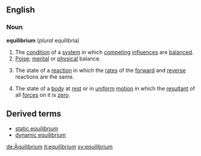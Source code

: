 ==English==
===Noun===
'''equilibrium''' (''plural'' equilibria)
#The [[condition]] of a [[system]] in which [[competing]] [[influence]]s are [[balance]]d.
#[[Poise]]; [[mental]] or [[physical]] balance.
#{{chemistry}} The state of a [[reaction]] in which the [[rate]]s of the [[forward]] and [[reverse]] reactions are the same.
#{{physics}} The state of a [[body]] at [[rest]] or in [[uniform]] [[motion]] in which the [[resultant]] of all [[force]]s on it is [[zero]].
==Derived terms==
*[[static equilibrium]]
*[[dynamic equilibrium]]

[[de:Äquilibrium]]
[[it:equilibrium]]
[[sv:equilibrium]]